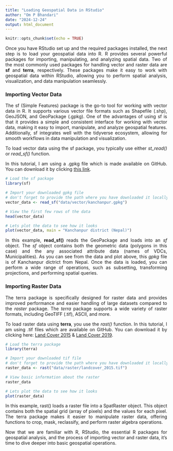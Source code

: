 ```yaml
---
title: "Loading Geospatial Data in RStudio"
author: "Om P Bhandari"
date: "2024-12-24"
output: html_document
---
```


```r
knitr::opts_chunk$set(echo = TRUE)
```

<style> p { text-align: justify; } </style>

Once you have RStudio set up and the required packages installed, the next step is to load your geospatial data into R. R provides several powerful packages for importing, manipulating, and analyzing spatial data. Two of the most commonly used packages for handling vector and raster data are **sf** and **terra**, respectively. These packages make it easy to work with geospatial data within RStudio, allowing you to perform spatial analysis, visualization, and data manipulation seamlessly.

### **Importing Vector Data**

The sf (Simple Features) package is the go-to tool for working with vector data in R. It supports various vector file formats such as Shapefile (.shp), GeoJSON, and GeoPackage (.gpkg). One of the advantages of using sf is that it provides a simple and consistent interface for working with vector data, making it easy to import, manipulate, and analyze geospatial features. Additionally, sf integrates well with the tidyverse ecosystem, allowing for smooth workflows in data manipulation and visualization.

To load vector data using the sf package, you typically use either _st_read()_ or _read_sf()_ function.

In this tutorial, I am using a .gpkg file which is made available on GitHub. You can download it by clicking [this link](https://github.com/Ohm-Np/R_tutorial/raw/refs/heads/master/data/vector/kanchanpur.gpkg).

```r

# Load the sf package
library(sf)

# Import your downloaded gpkg file
# don't forget to provide the path where you have downloaded it locally
vector_data <- read_sf("data/vector/kanchanpur.gpkg")

# View the first few rows of the data
head(vector_data)

# Lets plot the data to see how it looks
plot(vector_data, main = "Kanchanpur district (Nepal)")
```

In this example, **read_sf()** reads the GeoPackage and loads into an _sf_ object. The _sf_ object contains both the geometric data (polygons in this case) and the any associated attribute data (names of VDCs, Municipalities). As you can see from the data and plot above, this _gpkg_ file is of Kanchanpur dictrict from Nepal. Once the data is loaded, you can perform a wide range of operations, such as subsetting, transforming projections, and performing spatial queries.

### **Importing Raster Data**

The terra package is specifically designed for raster data and provides improved performance and easier handling of large datasets compared to the _raster_ package. The _terra_ package supports a wide variety of raster formats, including GeoTIFF (.tif), ASCII, and more.

To load raster data using **terra**, you use the _rast()_ function. In this tutorial, I am using .tif files which are available on GitHub. You can download it by clicking here: [Land Cover 2015](https://github.com/Ohm-Np/R_tutorial/raw/refs/heads/master/data/raster/landcover_2015.tif) & [Land Cover 2019](https://github.com/Ohm-Np/R_tutorial/raw/refs/heads/master/data/raster/landcover_2019.tif).

```r

# Load the terra package
library(terra)

# Import your downloaded tif file
# don't forget to provide the path where you have downloaded it locally
raster_data <- rast("data/raster/landcover_2015.tif")

# View basic information about the raster
raster_data

# Lets plot the data to see how it looks
plot(raster_data)
```

In this example, rast() loads a raster file into a SpatRaster object. This object contains both the spatial grid (array of pixels) and the values for each pixel. The terra package makes it easier to manipulate raster data, offering functions to crop, mask, reclassify, and perform raster algebra operations.

Now that we are familiar with R, RStudio, the essential R packages for geospatial analysis, and the process of importing vector and raster data, it's time to dive deeper into basic geospatial operations.



